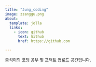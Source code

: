```yaml
---
title: "Jung_coding"
image: zzanggu.png
about:
  template: jolla
  links:
    - icon: github
      text: Github
      href: https://github.com

---
```


중석이의 코딩 공부 및  프잭트 업로드 공간입니다.
